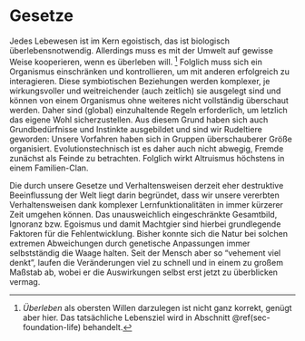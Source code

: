 # Gesetze {#sec-situation-laws}

Jedes Lebewesen ist im Kern egoistisch, das ist biologisch überlebensnotwendig.
Allerdings muss es mit der Umwelt auf gewisse Weise kooperieren, wenn es überleben will.
^[*Überleben* als obersten Willen darzulegen ist nicht ganz korrekt, genügt aber hier. Das tatsächliche Lebensziel wird in Abschnitt \@ref(sec-foundation-life) behandelt.]
Folglich muss sich ein Organismus einschränken und kontrollieren, um mit anderen erfolgreich zu interagieren.
Diese symbiotischen Beziehungen werden komplexer, je wirkungsvoller und weitreichender (auch zeitlich) sie ausgelegt sind
und können von einem Organismus ohne weiteres nicht vollständig überschaut werden.
Daher sind (global) einzuhaltende Regeln erforderlich, um letzlich das eigene Wohl sicherzustellen.
Aus diesem Grund haben sich auch Grundbedürfnisse und Instinkte ausgebildet und sind wir Rudeltiere geworden:
Unsere Vorfahren haben sich in Gruppen überschauberer Größe organisiert.
Evolutionstechnisch ist es daher auch nicht abwegig, Fremde zunächst als Feinde zu betrachten.
Folglich wirkt Altruismus höchstens in einem Familien-Clan.

Die durch unsere Gesetze und Verhaltensweisen derzeit eher destruktive Beeinflussung der Welt liegt darin begründet,
dass wir unsere vererbten Verhaltensweisen dank komplexer Lernfunktionalitäten in immer kürzerer Zeit umgehen können.
Das unausweichlich eingeschränkte Gesamtbild, Ignoranz bzw. Egoismus und damit Machtgier
sind hierbei grundlegende Faktoren für die Fehlentwicklung.
Bisher konnte sich die Natur bei solchen extremen Abweichungen durch genetische Anpassungen immer selbstständig die Waage halten.
Seit der Mensch aber so "vehement viel denkt", laufen die Veränderungen viel zu schnell und in einem zu großem Maßstab ab,
wobei er die Auswirkungen selbst erst jetzt zu überblicken vermag.
